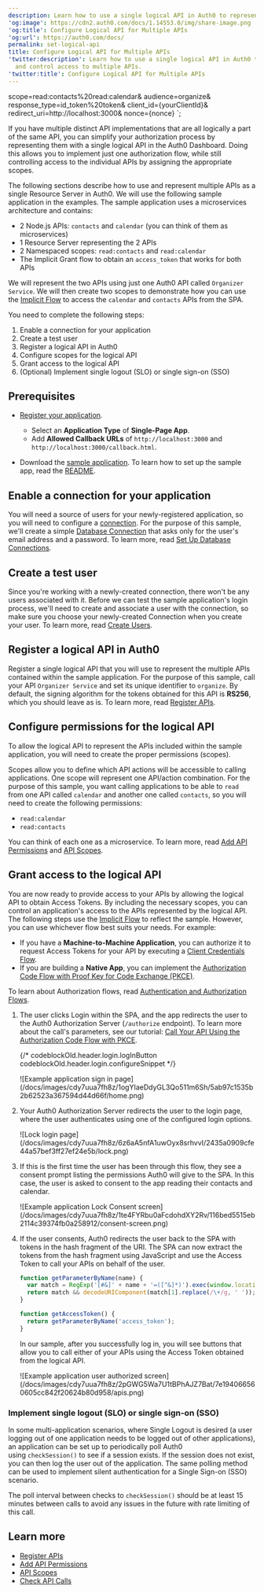 ```yaml
---
description: Learn how to use a single logical API in Auth0 to represent and control access to multiple APIs.
'og:image': https://cdn2.auth0.com/docs/1.14553.0/img/share-image.png
'og:title': Configure Logical API for Multiple APIs
'og:url': https://auth0.com/docs/
permalink: set-logical-api
title: Configure Logical API for Multiple APIs
'twitter:description': Learn how to use a single logical API in Auth0 to represent
  and control access to multiple APIs.
'twitter:title': Configure Logical API for Multiple APIs
---
```


   scope=read:contacts%20read:calendar&
   audience=organize&
   response_type=id_token%20token&
   client_id={yourClientId}&
   redirect_uri=http://localhost:3000&
   nonce={nonce}
`;

If you have multiple distinct API implementations that are all logically a part of the same API, you can simplify your authorization process by representing them with a single logical API in the <Tooltip tip="Auth0 Dashboard: Auth0's main product to configure your services." cta="View Glossary" href="/docs/glossary?term=Auth0+Dashboard">Auth0 Dashboard</Tooltip>. Doing this allows you to implement just one <Tooltip tip="Auth0 Dashboard: Auth0's main product to configure your services." cta="View Glossary" href="/docs/glossary?term=authorization+flow">authorization flow</Tooltip>, while still controlling access to the individual APIs by assigning the appropriate scopes.

The following sections describe how to use and represent multiple APIs as a single <Tooltip tip="Resource Server: Server hosting protected resources. Resource servers accept and respond to protected resource requests." cta="View Glossary" href="/docs/glossary?term=Resource+Server">Resource Server</Tooltip> in Auth0. We will use the following sample application in the examples. The sample application uses a microservices architecture and contains:

* 2 Node.js APIs: `contacts` and `calendar` (you can think of them as microservices)
* 1 Resource Server representing the 2 APIs
* 2 Namespaced scopes: `read:contacts` and `read:calendar`
* The Implicit Grant flow to obtain an `access_token` that works for both APIs

We will represent the two APIs using just one Auth0 API called `Organizer Service`. We will then create two scopes to demonstrate how you can use the [Implicit Flow](/docs/get-started/authentication-and-authorization-flow/authorization-code-flow-with-pkce) to access the `calendar` and `contacts` APIs from the SPA.

You need to complete the following steps:

1. Enable a connection for your application
2. Create a test user
3. Register a logical API in Auth0
4. Configure scopes for the logical API
5. Grant access to the logical API
6. (Optional) Implement single logout (SLO) or single sign-on (SSO)

## Prerequisites

* [Register your application](/docs/get-started/auth0-overview/create-applications/single-page-web-apps).

  + Select an **Application Type** of **Single-Page App**.
  + Add **Allowed Callback URLs** of `http://localhost:3000` and `http://localhost:3000/callback.html`.
* Download the [sample application](https://github.com/auth0-samples/auth0-api-auth-implicit-sample). To learn how to set up the sample app, read the [README](https://github.com/auth0-samples/auth0-api-auth-implicit-sample#readme).

## Enable a connection for your application

You will need a source of users for your newly-registered application, so you will need to configure a [connection](/docs/authenticate/identity-providers). For the purpose of this sample, we'll create a simple [Database Connection](/docs/authenticate/database-connections) that asks only for the user's email address and a password. To learn more, read [Set Up Database Connections](/docs/get-started/applications/set-up-database-connections).

## Create a test user

Since you're working with a newly-created connection, there won't be any users associated with it. Before we can test the sample application's login process, we'll need to create and associate a user with the connection, so make sure you choose your newly-created Connection when you create your user. To learn more, read [Create Users](/docs/manage-users/user-accounts/create-users).

## Register a logical API in Auth0

Register a single logical API that you will use to represent the multiple APIs contained within the sample application. For the purpose of this sample, call your API `Organizer Service` and set its unique identifier to `organize`. By default, the <Tooltip tip="Signing Algorithm: Algorithm used to digitally sign tokens to ensure the token has not been tampered with." cta="View Glossary" href="/docs/glossary?term=signing+algorithm">signing algorithm</Tooltip> for the tokens obtained for this API is **RS256**, which you should leave as is. To learn more, read [Register APIs](/docs/get-started/auth0-overview/set-up-apis).

## Configure permissions for the logical API

To allow the logical API to represent the APIs included within the sample application, you will need to create the proper permissions (scopes).

Scopes allow you to define which API actions will be accessible to calling applications. One scope will represent one API/action combination. For the purpose of this sample, you want calling applications to be able to `read` from one API called `calendar` and another one called `contacts`, so you will need to create the following permissions:

* `read:calendar`
* `read:contacts`

You can think of each one as a microservice. To learn more, read [Add API Permissions](/docs/get-started/apis/add-api-permissions) and [API Scopes](/docs/get-started/apis/scopes/api-scopes).

## Grant access to the logical API

You are now ready to provide access to your APIs by allowing the logical API to obtain <Tooltip tip="Access Token: Authorization credential, in the form of an opaque string or JWT, used to access an API." cta="View Glossary" href="/docs/glossary?term=Access+Tokens">Access Tokens</Tooltip>. By including the necessary scopes, you can control an application's access to the APIs represented by the logical API. The following steps use the [Implicit Flow](/docs/get-started/authentication-and-authorization-flow/implicit-flow-with-form-post) to reflect the sample. However, you can use whichever flow best suits your needs. For example:

* If you have a **Machine-to-Machine Application**, you can authorize it to request Access Tokens for your API by executing a [Client Credentials Flow](/docs/get-started/authentication-and-authorization-flow/client-credentials-flow).
* If you are building a **Native App**, you can implement the [Authorization Code Flow with Proof Key for Code Exchange (PKCE)](/docs/get-started/authentication-and-authorization-flow/authorization-code-flow-with-pkce).

To learn about Authorization flows, read [Authentication and Authorization Flows](/docs/get-started/authentication-and-authorization-flow).

1. The user clicks Login within the SPA, and the app redirects the user to the Auth0 Authorization Server (`/authorize` endpoint). To learn more about the call's parameters, see our tutorial: [Call Your API Using the Authorization Code Flow with PKCE](/docs/get-started/authentication-and-authorization-flow/authorization-code-flow-with-pkce/call-your-api-using-the-authorization-code-flow-with-pkce).

   {/* codeblockOld.header.login.logInButton codeblockOld.header.login.configureSnippet */}

    <AuthCodeBlock children={codeExample} language="http" />

   <Frame>![Example application sign in page](/docs/images/cdy7uua7fh8z/1ogYIaeDdyGL3Qo511m6Sh/5ab97c1535b2b62523a367594d44d66f/home.png)</Frame>
2. Your Auth0 Authorization Server redirects the user to the login page, where the user authenticates using one of the configured login options.

   <Frame>![Lock login page](/docs/images/cdy7uua7fh8z/6z6aA5nfA1uwOyx8srhvvI/2435a0909cfe44a57bef3ff27ef24e5b/lock.png)</Frame>
3. If this is the first time the user has been through this flow, they see a consent prompt listing the permissions Auth0 will give to the SPA. In this case, the user is asked to consent to the app reading their contacts and calendar.

   <Frame>![Example application Lock Consent screen](/docs/images/cdy7uua7fh8z/1te4FYRbu0aFcdohdXY2Rv/116bed5515eb2114c39374fb0a258912/consent-screen.png)</Frame>
4. If the user consents, Auth0 redirects the user back to the SPA with tokens in the hash fragment of the URI. The SPA can now extract the tokens from the hash fragment using JavaScript and use the Access Token to call your APIs on behalf of the user.

   ```javascript lines
   function getParameterByName(name) {
     var match = RegExp('[#&]' + name + '=([^&]*)').exec(window.location.hash);
     return match && decodeURIComponent(match[1].replace(/\+/g, ' '));
   }

   function getAccessToken() {
     return getParameterByName('access_token');
   }
   ```

   In our sample, after you successfully log in, you will see buttons that allow you to call either of your APIs using the Access Token obtained from the logical API.

   <Frame>![Example application user authorized screen](/docs/images/cdy7uua7fh8z/2pGWG5Wa7U1tBPhAJZ7Bat/7e194066560605cc842f20624b80d958/apis.png)</Frame>

### Implement single logout (SLO) or single sign-on (SSO)

In some multi-application scenarios, where Single Logout is desired (a user logging out of one application needs to be logged out of other applications), an application can be set up to periodically poll Auth0 using `checkSession()` to see if a session exists. If the session does not exist, you can then log the user out of the application. The same polling method can be used to implement silent authentication for a <Tooltip tip="Single Sign-On (SSO): Service that, after a user logs into one applicaton, automatically logs that user in to other applications." cta="View Glossary" href="/docs/glossary?term=Single+Sign-on">Single Sign-on</Tooltip> (SSO) scenario.

The poll interval between checks to `checkSession()` should be at least 15 minutes between calls to avoid any issues in the future with rate limiting of this call.

## Learn more

* [Register APIs](/docs/get-started/auth0-overview/set-up-apis)
* [Add API Permissions](/docs/get-started/apis/add-api-permissions)
* [API Scopes](/docs/get-started/apis/scopes/api-scopes)
* [Check API Calls](/docs/troubleshoot/authentication-issues/check-api-calls)